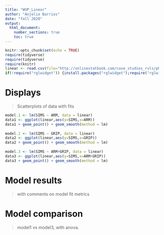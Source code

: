 ```yaml
---
title: "WUP_Linear"
author: "Anjolie Barrios"
date: "fall 2020"
output: 
  html_document:
    number_sections: true
    toc: true
---
```

```r
knitr::opts_chunk$set(echo = TRUE)
require(tidyverse)
require(tidyverse)
require(knitr)
linear <- read.csv(file="http://onlinestatbook.com/case_studies_rvls/physical_strength/data.txt",sep="",header=TRUE)
if(!require("rglwidget")) {install.packages("rglwidget");require("rglwidget")}
```

# Displays
>Scatterplots of data with fits 

```r
model.1 <- lm(SIMS ~ ARM, data = linear)
data1 <- ggplot(linear,aes(y=SIMS,x=ARM))
data1 + geom_point() + geom_smooth(method = lm)
  
model.2 <- lm(SIMS ~ GRIP, data = linear)
data2 <- ggplot(linear,aes(y=SIMS,x=GRIP))
data2 + geom_point() + geom_smooth(method = lm)
  
model.3 <- lm(SIMS ~ ARM+GRIP, data = linear)
data3 <- ggplot(linear,aes(y=SIMS,x=ARM+GRIP))
data3 + geom_point() + geom_smooth(method = lm)
```

# Model results 
>with comments on model fit metrics

# Model comparison  
>model1 vs model3, with anova. 
